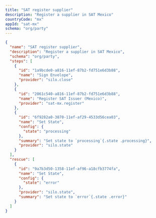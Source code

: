 ```yaml
---
title: "SAT register supplier"
description: "Register a supplier in SAT Mexico"
countryCode: "mx"
appId: "sat-mx"
schema: "org/party"
---
```


```json  Example SAT register supplier workflow with states expandable
{
  "name": "SAT register supplier",
  "description": "Register a supplier in SAT Mexico",
  "schema": "org/party",
  "steps": [
    {
      "id": "1a9bcde0-a816-11ef-87b2-fd751e6d3b88",
      "name": "Sign Envelope",
      "provider": "silo.close"
    },
    {
      "id": "2061c540-a816-11ef-87b2-fd751e6d3b88",
      "name": "Register SAT Issuer (Mexico)",
      "provider": "sat-mx.register"
    },
    {
      "id": "6f9282a0-3870-11ef-af29-4533d56cea03",
      "name": "Set State",
      "config": {
        "state": "processing"
      },
      "summary": "Set state to `processing`{.state .processing}",
      "provider": "silo.state"
    }
  ],
  "rescue": [
    {
      "id": "9a7b3d50-1358-11ef-af96-a18cfb3774fa",
      "name": "Set State",
      "config": {
        "state": "error"
      },
      "provider": "silo.state",
      "summary": "Set state to `error`{.state .error}"
    }
  ]
}
```